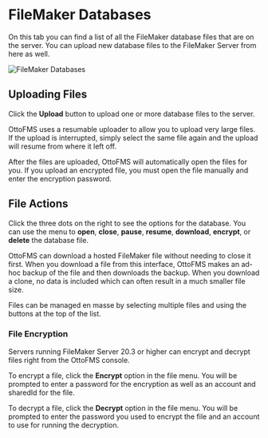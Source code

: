 
# FileMaker Databases

On this tab you can find a list of all the FileMaker database files that are on the server. You can upload new database files to the FileMaker Server from here as well.

![FileMaker Databases](/img/ottofms/console/fms-databases.png)

## Uploading Files

Click the **Upload** button to upload one or more database files to the server.

OttoFMS uses a resumable uploader to allow you to upload very large files. If the upload is interrupted, simply select the same file again and the upload will resume from where it left off.

After the files are uploaded, OttoFMS will automatically open the files for you. If you upload an encrypted file, you must open the file manually and enter the encryption password.

## File Actions

Click the three dots on the right to see the options for the database. You can use the menu to **open**, **close**, **pause**, **resume**, **download**, **encrypt**, or **delete** the database file.

OttoFMS can download a hosted FileMaker file without needing to close it first. When you download a file from this interface, OttoFMS makes an ad-hoc backup of the file and then downloads the backup. When you download a clone, no data is included which can often result in a much smaller file size.

Files can be managed en masse by selecting multiple files and using the buttons at the top of the list.

### File Encryption

Servers running FileMaker Server 20.3 or higher can encrypt and decrypt files right from the OttoFMS console.

To encrypt a file, click the **Encrypt** option in the file menu. You will be prompted to enter a password for the encryption as well as an account and sharedId for the file.

To decrypt a file, click the **Decrypt** option in the file menu. You will be prompted to enter the password you used to encrypt the file and an account to use for running the decryption.
